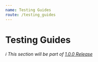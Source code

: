 ```yaml
---
name: Testing Guides
route: /testing_guides
---
```


# Testing Guides

_ℹ️ This section will be part of [1.0.0 Release](https://github.com/guidesmiths/cybersecurity-handbook/issues/41)_
